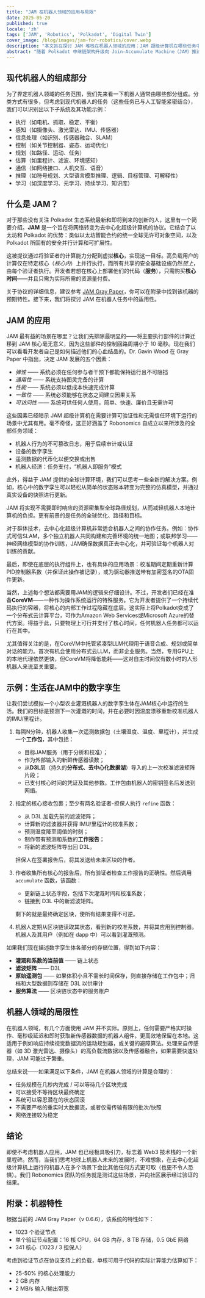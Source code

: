 ```yaml
---
title: "JAM 在机器人领域的应用与局限"
date: 2025-05-20
published: true
locale: 'zh'
tags: ['JAM', 'Robotics', 'Polkadot', 'Digital Twin']
cover_image: /blog/images/jam-for-robotics/cover.webp
description: "本文旨在探讨 JAM 堆栈在机器人领域的应用：JAM 超级计算机在哪些任务中表现最佳，以及在哪些领域其使用是多余或不合理的。"
abstract: "随着 Polkadot 中继链架构升级向 Join-Accumulate Machine（JAM）推进，我们在 Robonomics 正在思考这项技术将为我们和我们的设备带来哪些益处。本文将探讨 JAM 堆栈在机器人领域的应用：JAM 超级计算机在哪些任务中表现最佳，以及在哪些领域其使用是多余或不合理的 @ Ivan Berman [JohnnyB]"
---
```


## 现代机器人的组成部分

为了界定机器人领域的任务范围，我们先来看一下机器人通常由哪些部分组成。分类方式有很多，但考虑到现代机器人的任务（这些任务已与人工智能紧密结合），我们可以识别出以下子系统及其功能示例：

- 执行（如电机、抓取、稳定、平衡）
- 感知（如摄像头、激光雷达、IMU、传感器）
- 信息处理（如识别、传感器融合、SLAM）
- 控制（如关节控制器、姿态、运动优化）
- 规划（如路径、运动、任务）
- 估算（如里程计、滤波、环境感知）
- 通信（如网络接口、人机交互、语音）
- 推理（如符号规划、大型语言模型推理、逻辑、目标管理、可解释性）
- 学习（如深度学习、元学习、持续学习、知识库）

## 什么是 JAM？

对于那些没有关注 Polkadot 生态系统最新和即将到来的创新的人，这里有一个简要介绍。**JAM** 是一个旨在将网络转变为去中心化超级计算机的协议。它结合了以太坊和 Polkadot 的优势：类似以太坊智能合约的统一全球无许可对象空间，以及 Polkadot 所固有的安全并行计算和可扩展性。

这被提议通过将验证者的计算能力分配到虚拟**核心**，实现这一目标。高负载用户的计算仅在特定核心（*核心内*）上并行执行，而所有共享的安全基础设施仍然*链上*，由每个验证者执行。开发者若想在核心上部署他们的代码（**服务**），只需购买**核心时间**——并且只需为实际所需的资源量付费。

关于协议的详细信息，建议参考 [JAM Gray Paper](https://graypaper.com/)，你可以在附录中找到该机器的预期特性。接下来，我们将探讨 JAM 在机器人任务中的适用性。

## JAM 的应用

JAM 最有益的场景在哪里？让我们先排除最明显的——将主要执行部件的计算迁移到 JAM 核心毫无意义，因为这些部件的控制回路周期小于 10 毫秒。现在我们可以看看开发者自己是如何描述他们的心血结晶的。Dr. Gavin Wood 在 Gray Paper 中指出，决定 JAM 发展的五个因素：

- *弹性* —— 系统必须在任何参与者干预下都能保持运行且不可阻挡
- *通用性* —— 系统支持图灵完备的计算
- *性能* —— 系统必须以低成本快速完成计算
- *一致性* —— 系统必须能够在状态之间建立因果关系
- *可访问性* —— 系统可供任何人使用，简单、快速、廉价且无需许可

这些因素已经暗示 JAM 超级计算机在需要计算可验证性和无需信任环境下运行的场景中尤其有用。毫不奇怪，这正好涵盖了 Robonomics 自成立以来所涉及的全部任务领域：

- 机器人行为的不可篡改日志，用于后续审计或认证
- 设备的数字孪生
- 遥测数据的代币化以便交换或出售
- 机器人经济：任务支付，“机器人即服务”模式

此外，得益于 JAM 提供的全球计算环境，我们可以思考一些全新的解决方案。例如，核心中的数字孪生可以轻松从简单的状态账本转变为完整的仿真模型，并通过真实设备的快照进行更新。

JAM 将实现不需要即时响应的资源密集型全球路径规划，从而减轻机器人本地计算机的负担。更有前景的是任务的全球优化、路径和目标。

对于群体技术，去中心化超级计算机非常适合机器人之间的协作任务。例如：协作式可信SLAM，多个独立机器人共同构建和完善环境的统一地图；或联邦学习——神经网络模型的协作训练，JAM确保数据真正去中心化，并可验证每个机器人对训练的贡献。

最后，即使在底层的执行组件上，也有具体的应用场景：校准期间定期重新计算PID控制器系数（并保证此操作被记录），或为驱动器推送带有加密签名的OTA固件更新。

当然，上述每个想法都需要用JAM的逻辑来仔细设计。不过，开发者们已经在准备**CoreVM**——一种作为操作系统运行的特殊服务。它为开发者提供了一个持续代码执行的容器，将核心的内部工作过程隐藏在底层。这实际上将Polkadot变成了一个分布式云计算平台，可作为Amazon Web Services或Microsoft Azure的替代方案。得益于此，只要物理上可行并支付了核心时间，任何机器人任务都可以运行在其中。

尤其值得关注的是，在CoreVM中托管紧凑型LLM代理用于语音合成、规划或简单对话的能力。首次有机会使用分布式云LLM，而非企业服务。当然，专用GPU上的本地代理依然更快，但CoreVM将降低能耗——这对自主时间仅有数小时的人形机器人来说至关重要。

## 示例：生活在JAM中的数字孪生

让我们尝试模拟一个小型农业灌溉机器人的数字孪生体在JAM核心中运行的生活。我们的目标是预测下一次灌溉的时间，并在必要时因温度漂移重新校准机器人的IMU/里程计。

1. 每隔N分钟，机器人收集一次遥测数据包（土壤湿度、温度、里程计），并生成一个**工作包**，其中包括：
    - 目标JAM服务（用于分析和校准）；
    - 作为外部输入的新鲜传感器读数；
    - 从**D3L**层（持久的**分布式、去中心化数据湖**）导入的上一次校准滤波矩阵片段；
    - 已支付核心时间的凭证及其他参数。工作包由机器人的密钥签名后发送到网络。

2. 指定的核心接收包裹；至少有两名验证者-担保人执行 `refine` 函数：
   - 从 D3L 加载先前的滤波矩阵；
   - 计算新的滤波器并获得 IMU/里程计的校准系数；
   - 预测湿度降至阈值的时刻；
   - 制作带有预测和系数的**工作报告**；
   - 将新的滤波矩阵导出回 D3L。

   担保人在签署报告后，将其发送给未来区块的作者。

3. 作者收集所有核心的报告后，所有验证者检查工作报告的正确性。然后调用 `accumulate` 函数，该函数：
   - 更新链上状态字段，包括下次灌溉时间和校准系数；
   - 链接到 D3L 中的新滤波矩阵。

   剩下的就是最终确定区块，使所有结果变得不可逆。

4. 机器人定期从区块链读取其状态，看到新的校准系数，并将其应用到控制器。机器人及其用户（例如在 dapp 中）可以看到灌溉预测。

如果我们现在描述数字孪生体各部分的存储位置，得到如下内容：

- **灌溉和系数的当前值** —— 链上状态
- **滤波矩阵** —— D3L
- **原始遥测包** —— 如果体积小且不需长时间保存，则直接存储在工作包中；归档和大型数据则存储在 D3L 以供审计
- **服务算法** —— 区块链状态中的服务账户


## 机器人领域的局限性

在机器人领域，有几个方面使用 JAM 并不实际。原则上，任何需要严格实时操作、毫秒级延迟和即时获取新传感器数据的机器人组件，更高效地保留在本地。这适用于例如响应持续视觉数据流的运动规划器，或关键的避障算法。处理来自传感器（如 3D 激光雷达、摄像头）的高负载流数据以及传感器融合，如果需要快速处理，JAM 可能过于繁重。

总结来说——如果满足以下条件，JAM 在机器人领域的计算是合理的：

- 任务规模在几秒内完成 / 可以等待几个区块完成
- 可以接受不等待区块最终确定
- 系统可以容忍潜在的状态回滚
- 不需要严格的重实时大数据流，或者仅需传输有限的批次/快照
- 网络连接较为稳定

## 结论

即使不考虑机器人应用，JAM 也已经极具吸引力，标志着 Web3 技术栈的一个新里程碑。然而，当我们思考地球上机器人未来的发展时，不难想象，在去中心化超级计算机上运行的机器人在多个场景下会比其他任何方式更可取（也更不令人恐惧）。我们 Robonomics 团队的任务就是测试这些场景，并向社区展示经过验证的结果。

## 附录：机器特性

根据当前的 JAM Gray Paper（v 0.6.6），该系统的特性如下：

- 1023 个验证节点
- 单个验证节点配置：16 核 CPU，64 GB 内存，8 TB 存储，0.5 GbE 网络
- 341 核心（1023 / 3 担保人）

考虑到验证节点在协议支持上的负载，单核可用于代码的实际计算能力估算如下：

- 25-50% 的核心处理能力
- 2 GB 内存
- 2 MB/s 输入/输出带宽